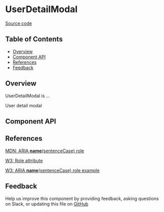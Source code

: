 
# UserDetailModal

[Source code](<https://github.com/leemonade/bubbles/tree/main/packages/components/common/UserDetailModal>)

## Table of Contents

<!-- START doctoc generated TOC please keep comment here to allow auto update -->
<!-- DON'T EDIT THIS SECTION, INSTEAD RE-RUN doctoc TO UPDATE -->

- [Overview](#overview)
- [Component API](#component-api)
- [References](#references)
- [Feedback](#feedback)

## Overview

UserDetailModal is ...

<ThemeProvider>
  <UserDetailModal>User detail modal</UserDetailModal>
</ThemeProvider>

## Component API

<Preview>
  <Story id="organisms-common-user-detail-modal--playground" />
</Preview>

<Props of={UserDetailModal} />

## References

[MDN: ARIA **name**(sentenceCase) role](<https://developer.mozilla.org/en-US/docs/Web/Accessibility/ARIA/Roles/user-detail-modal_role>)

[W3: Role attribute](https://www.w3.org/WAI/PF/HTML/wiki/RoleAttribute)

[W3: ARIA **name**(sentenceCase) role example](<https://www.w3.org/TR/2016/WD-wai-aria-practices-1.1-20160317/examples/user-detail-modal/user-detail-modal.html>)

## Feedback

Help us improve this component by providing feedback, asking questions on Slack, or updating this file on
[GitHub](<https://github.com/leemonade/bubbles/edit/main/packages/components/common/UserDetailModal.mdx>)
